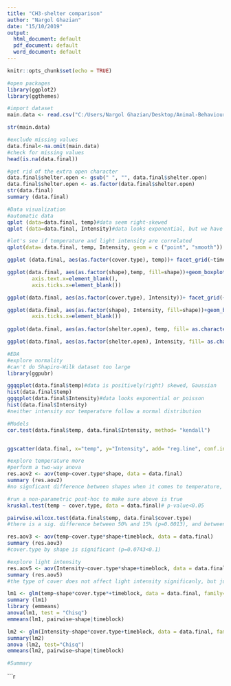 ```yaml
---
title: "CH3-shelter comparison"
author: "Nargol Ghazian"
date: "15/10/2019"
output:
  html_document: default
  pdf_document: default
  word_document: default
---
```


```r
knitr::opts_chunk$set(echo = TRUE)
```


```r

#open packages 
library(ggplot2)
library(ggthemes)

#import dataset 
main.data <- read.csv("C:/Users/Nargol Ghazian/Desktop/Animal-Behaviour-and-Climate-project/CH3/shelter_logger_comparison.csv")

str(main.data)

#exclude missing values
data.final<-na.omit(main.data)
#check for missing values
head(is.na(data.final))

#get rid of the extra open character
data.final$shelter.open <- gsub(" ", "", data.final$shelter.open)
data.final$shelter.open <- as.factor(data.final$shelter.open)
str(data.final)
summary (data.final)
```


```r
#Data visualization 
#automatic data 
qplot (data=data.final, temp)#data seem right-skewed
qplot (data=data.final, Intensity)#data looks exponential, but we have to explore more

#let's see if temperature and light intensity are correlated 
qplot(data= data.final, temp, Intensity, geom = c ("point", "smooth")) + xlab("Temperature (°F)") + ylab ("Light Intensity (lum/ft²)")+ theme_classic()+ theme(axis.text=element_text(size=12))#there seems to be a positive correlation

ggplot (data.final, aes(as.factor(cover.type), temp))+ facet_grid(~timeblock) + geom_boxplot() + xlab("Cover Type (% light permeability)") + ylab ("Temperature (°F)")+ theme_classic()+ theme(axis.text=element_text(size=12))

ggplot(data.final, aes(as.factor(shape),temp, fill=shape))+geom_boxplot() + facet_grid(~timeblock)+ xlab("Structure")+ ylab ("Temperature (°F)")+ theme_classic()+ theme(axis.text=element_text(size=12))+ theme(axis.title.x=element_blank(),
        axis.text.x=element_blank(),
        axis.ticks.x=element_blank())

ggplot(data.final, aes(as.factor(cover.type), Intensity))+ facet_grid(~timeblock) + geom_boxplot() + xlab("Cover Type (% light permeability)") + ylab ("Light Intensity (lum/ft²)")+ theme_classic()+ theme(axis.text=element_text(size=12))

ggplot(data.final, aes(as.factor(shape), Intensity, fill=shape))+geom_boxplot() + facet_grid(~timeblock)+ xlab("Structure")+ ylab ("Light Intensity (lum/ft²)")+ theme_classic()+ theme(axis.text=element_text(size=12))+theme(axis.title.x=element_blank(),axis.text.x=element_blank(),
        axis.ticks.x=element_blank())
        
ggplot(data.final, aes(as.factor(shelter.open), temp, fill= as.character(cover.type))) + geom_boxplot() + xlab("Treatment") + ylab ("Temperature (°F)")+ theme_classic()+ theme(axis.text=element_text(size=12))+labs (fill= "Cover Type")

ggplot(data.final, aes(as.factor(shelter.open), Intensity, fill= as.character(cover.type))) + geom_boxplot() + xlab("Treatment") + ylab ("Light Intensity (lum/ft²)")+ theme_classic()+ theme(axis.text=element_text(size=12))+ labs (fill= "Cover Type")

```


```r
#EDA
#explore normality 
#can't do Shapiro-Wilk dataset too large 
library(ggpubr)

ggqqplot(data.final$temp)#data is positively(right) skewed, Gaussian  
hist(data.final$temp) 
ggqqplot(data.final$Intensity)#data looks exponential or poisson 
hist(data.final$Intensity)
#neither intensity nor temperature follow a normal distribution
```


```r
#Models
cor.test(data.final$temp, data.final$Intensity, method= "kendall")


ggscatter(data.final, x="temp", y="Intensity", add= "reg.line", conf.int = TRUE, cor.coef = TRUE, method="kendall", xlab = "Temperature (°F)", ylab = "Light Intensity (lum/ft²)")#temperature and light are positively correlated (p-value<0.05)

#explore temperature more 
#perform a two-way anova
res.aov2 <- aov(temp~cover.type*shape, data = data.final)
summary (res.aov2)
#no signficant difference between shapes when it comes to temperature, but there is a difference in type of cover when it comes to temperature (p=0.00137<0.01)

#run a non-parametric post-hoc to make sure above is true
kruskal.test(temp ~ cover.type, data = data.final)# p-value<0.05

pairwise.wilcox.test(data.final$temp, data.final$cover.type)
#there is a sig. difference between 50% and 15% (p=0.0013), and between 90% and 50% (p=0.0115)

res.aov3 <- aov(temp~cover.type*shape+timeblock, data = data.final)
summary (res.aov3)
#cover.type by shape is significant (p=0.0743<0.1)

#explore light intensity 
res.aov5 <- aov(Intensity~cover.type*shape+timeblock, data = data.final)
summary (res.aov5)
#the type of cover does not affect light intensity significanly, but just shape and shape and cover together do

lm1 <- glm(temp~shape*cover.type*+timeblock, data = data.final, family="gaussian")
summary (lm1)
library (emmeans)
anova(lm1, test = "Chisq")
emmeans(lm1, pairwise~shape|timeblock)

lm2 <- glm(Intensity~shape*cover.type+timeblock, data = data.final, family="quasipoisson")
summary(lm2) 
anova (lm2, test="Chisq")
emmeans(lm2, pairwise~shape|timeblock)
```

```r
#Summary 
```






```r